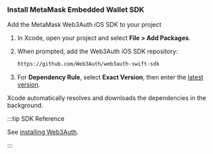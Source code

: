 ### Install MetaMask Embedded Wallet SDK

Add the MetaMask Web3Auth iOS SDK to your project

1. In Xcode, open your project and select **File > Add Packages**.

1. When prompted, add the Web3Auth iOS SDK repository:

   ```bash
   https://github.com/Web3Auth/web3auth-swift-sdk
   ```

1. For **Dependency Rule**, select **Exact Version**, then enter the [latest version](https://github.com/Web3Auth/web3auth-swift-sdk/releases).

Xcode automatically resolves and downloads the dependencies in the background.

:::tip SDK Reference

See [installing Web3Auth](/embedded-wallets/sdk/ios#installation).

:::
